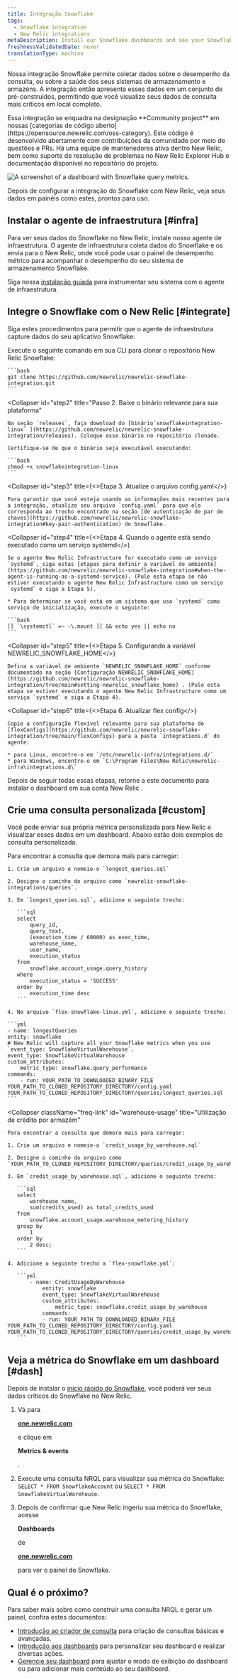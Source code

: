 ```yaml
---
title: Integração Snowflake
tags:
  - Snowflake integration
  - New Relic integrations
metaDescription: Install our Snowflake dashboards and see your Snowflake data in New Relic.
freshnessValidatedDate: never
translationType: machine
---
```



Nossa integração Snowflake permite coletar dados sobre o desempenho da consulta, ou sobre a saúde dos seus sistemas de armazenamento e armazéns. A integração então apresenta esses dados em um conjunto de <InlinePopover type="dashboards"/>pré-construídos, permitindo que você visualize seus dados de consulta mais críticos em local completo.

<Callout variant="tip">
  Essa integração se enquadra na designação <DoNotTranslate>**Community project**</DoNotTranslate> em nossas [categorias de código aberto](https://opensource.newrelic.com/oss-category). Este código é desenvolvido abertamente com contribuições da comunidade por meio de questões e PRs. Há uma equipe de mantenedores ativa dentro New Relic, bem como suporte de resolução de problemas no New Relic Explorer Hub e documentação disponível no repositório do projeto.
</Callout>

<img
  src={infrastructureSnowflakeDashboard}
  title="Snowflake dashboard"
  alt="A screenshot of a dashboard with Snowflake query metrics."
/>

<figcaption>
  Depois de configurar a integração do Snowflake com New Relic, veja seus dados em painéis como estes, prontos para uso.
</figcaption>

## Instalar o agente de infraestrutura [#infra]

Para ver seus dados do Snowflake no New Relic, instale nosso agente de infraestrutura. O agente de infraestrutura coleta dados do Snowflake e os envia para o New Relic, onde você pode usar o painel de desempenho métrico para acompanhar o desempenho do seu sistema de armazenamento Snowflake.

Siga nossa [instalação guiada](https://one.newrelic.com/marketplace?state=8f14e646-461e-b010-4675-3a0658bb3d20) para instrumentar seu sistema com o agente de infraestrutura.

## Integre o Snowflake com o New Relic [#integrate]

Siga estes procedimentos para permitir que o agente de infraestrutura capture dados do seu aplicativo Snowflake:

<CollapserGroup>
  <Collapser
    id="step1"
    title="Etapa 1. Clone o repositório Snowflake"
  >
    Execute o seguinte comando em sua CLI para clonar o repositório New Relic Snowflake:

    ```bash
    git clone https://github.com/newrelic/newrelic-snowflake-integration.git
    ```
  </Collapser>

  <Collapser
    id="step2"
    title="Passo 2. Baixe o binário relevante para sua plataforma"
  >
    Na seção `releases`, faça download do [binário`snowflakeintegration-linux` ](https://github.com/newrelic/newrelic-snowflake-integration/releases). Coloque esse binário no repositório clonado.

    Certifique-se de que o binário seja executável executando:

    ```bash
    chmod +x snowflakeintegration-linux
    ```
  </Collapser>

  <Collapser
    id="step3"
    title={<>Etapa 3. Atualize o arquivo <InlineCode>config.yaml</InlineCode></>}
  >
    Para garantir que você esteja usando as informações mais recentes para a integração, atualize seu arquivo `config.yaml` para que ele corresponda ao trecho encontrado na seção [de autenticação de par de chaves](https://github.com/newrelic/newrelic-snowflake-integration#key-pair-authentication) do Snowflake.
  </Collapser>

  <Collapser
    id="step4"
    title={<>Etapa 4. Quando o agente está sendo executado como um serviço <InlineCode>systemd</InlineCode></>}
  >
    Se o agente New Relic Infrastructure for executado como um serviço `systemd`, siga estas [etapas para definir a variável de ambiente](https://github.com/newrelic/newrelic-snowflake-integration#when-the-agent-is-running-as-a-systemd-service). (Pule esta etapa se não estiver executando o agente New Relic Infrastructure como um serviço `systemd` e siga a Etapa 5).

    * Para determinar se você está em um sistema que usa `systemd` como serviço de inicialização, execute o seguinte:

    ```bash
    [[ `\systemctl` =~ -\.mount ]] && echo yes || echo no 
    ```
  </Collapser>

  <Collapser
    id="step5"
    title={<>Etapa 5. Configurando a variável <InlineCode>NEWRELIC_SNOWFLAKE_HOME</InlineCode></>}
  >
    Defina a variável de ambiente `NEWRELIC_SNOWFLAKE_HOME` conforme documentado na seção [Configuração NEWRELIC_SNOWFLAKE_HOME](https://github.com/newrelic/newrelic-snowflake-integration/tree/main#setting-newrelic_snowflake_home) . (Pule esta etapa se estiver executando o agente New Relic Infrastructure como um serviço `systemd` e siga a Etapa 4).
  </Collapser>

  <Collapser
    id="step6"
    title={<>Etapa 6. Atualizar <InlineCode>flex config</InlineCode></>}
  >
    Copie a configuração flexível relevante para sua plataforma de [flexConfigs](https://github.com/newrelic/newrelic-snowflake-integration/tree/main/flexConfigs) para a pasta `integrations.d` do agente:

    * para Linux, encontre-o em `/etc/newrelic-infra/integrations.d/`
    * para Windows, encontre-o em `C:\Program Files\New Relic\newrelic-infra\integrations.d\`
  </Collapser>
</CollapserGroup>

Depois de seguir todas essas etapas, retorne a este documento para instalar o dashboard em sua conta New Relic .

## Crie uma consulta personalizada [#custom]

Você pode enviar sua própria métrica personalizada para New Relic e visualizar esses dados em um dashboard. Abaixo estão dois exemplos de consulta personalizada.

<CollapserGroup>
  <Collapser
    className="freq-link"
    id="longest"
    title="Consulta mais longa"
  >
    Para encontrar a consulta que demora mais para carregar:

    1. Crie um arquivo e nomeie-o `longest_queries.sql`

    2. Designe o caminho do arquivo como `newrelic-snowflake-integrations/queries`.

    3. Em `longest_queries.sql`, adicione o seguinte trecho:

       ```sql
       select 
           query_id, 
           query_text,
           (execution_time / 60000) as exec_time,
           warehouse_name,
           user_name,
           execution_status
       from 
           snowflake.account_usage.query_history 
       where 
           execution_status = 'SUCCESS' 
       order by 
           execution_time desc
       ```

    4. No arquivo `flex-snowflake-linux.yml`, adicione o seguinte trecho:

    ```yml
    - name: longestQueries
    entity: snowflake
    # New Relic will capture all your Snowflake metrics when you use `event_type: SnowflakeVirtualWarehouse`. 
    event_type: SnowflakeVirtualWarehouse
    custom_attributes:
        metric_type: snowflake.query_performance
    commands: 
        - run: YOUR_PATH_TO_DOWNLOADED_BINARY_FILE YOUR_PATH_TO_CLONED_REPOSITORY_DIRECTORY/config.yaml YOUR_PATH_TO_CLONED_REPOSITORY_DIRECTORY/queries/longest_queries.sql
    ```
  </Collapser>

  <Collapser
    className="freq-link"
    id="warehouse-usage"
    title="Utilização de crédito por armazém"
  >
    Para encontrar a consulta que demora mais para carregar:

    1. Crie um arquivo e nomeie-o `credit_usage_by_warehouse.sql`

    2. Designe o caminho do arquivo como `YOUR_PATH_TO_CLONED_REPOSITORY_DIRECTORY/queries/credit_usage_by_warehouse.sql`.

    3. Em `credit_usage_by_warehouse.sql`, adicione o seguinte trecho:

       ```sql
       select 
           warehouse_name, 
           sum(credits_used) as total_credits_used 
       from 
           snowflake.account_usage.warehouse_metering_history 
       group by 
           1 
       order by 
           2 desc;
       ```

    4. Adicione o seguinte trecho a `flex-snowflake.yml`:

       ```yml
           - name: CreditUsageByWarehouse
               entity: snowflake
               event_type: SnowflakeVirtualWarehouse
               custom_attributes:
                   metric_type: snowflake.credit_usage_by_warehouse
               commands: 
               - run: YOUR_PATH_TO_DOWNLOADED_BINARY_FILE YOUR_PATH_TO_CLONED_REPOSITORY_DIRECTORY/config.yaml YOUR_PATH_TO_CLONED_REPOSITORY_DIRECTORY/queries/credit_usage_by_warehouse.sql
       ```
  </Collapser>
</CollapserGroup>

## Veja a métrica do Snowflake em um dashboard [#dash]

Depois de instalar o [início rápido do Snowflake](https://newrelic.com/instant-observability/snowflake), você poderá ver seus dados críticos do Snowflake no New Relic.

1. Vá para

   <DoNotTranslate>**[one.newrelic.com](https://one.newrelic.com/all-capabilities)**</DoNotTranslate>

   e clique em

   <DoNotTranslate>**Metrics & events**</DoNotTranslate>

   .

2. Execute uma consulta NRQL para visualizar sua métrica do Snowflake: `SELECT * FROM SnowflakeAccount` ou `SELECT * FROM SnowflakeVirtualWarehouse`.

3. Depois de confirmar que New Relic ingeriu sua métrica do Snowflake, acesse

   <DoNotTranslate>**Dashboards**</DoNotTranslate>

   de

   <DoNotTranslate>**[one.newrelic.com](https://one.newrelic.com/all-capabilities)**</DoNotTranslate>

   para ver o painel do Snowflake.

## Qual é o próximo?

Para saber mais sobre como construir uma consulta NRQL e gerar um painel, confira estes documentos:

* [Introdução ao criador de consulta](/docs/query-your-data/explore-query-data/query-builder/introduction-query-builder) para criação de consultas básicas e avançadas.
* [Introdução aos dashboards](/docs/query-your-data/explore-query-data/dashboards/introduction-dashboards) para personalizar seu dashboard e realizar diversas ações.
* [Gerencie seu dashboard](/docs/query-your-data/explore-query-data/dashboards/manage-your-dashboard) para ajustar o modo de exibição do dashboard ou para adicionar mais conteúdo ao seu dashboard.